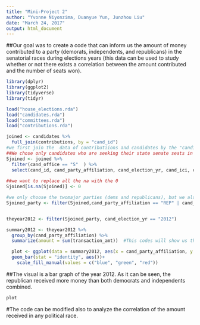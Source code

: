 ```yaml
---
title: "Mini-Project 2"
author: "Yvonne Niyonzima, Duanyue Yun, Junzhou Liu"
date: "March 24, 2017"
output: html_document
---
```



##Our goal was to create a code that can inform us the amount of money contributed to a party (demorats, independents, and republicans) in the senatorial races during elections years (this data can be used to study whether or not there exists a correlation between the amount contributed and the number of seats won).

```r
library(dplyr)
library(ggplot2)
library(tidyverse)
library(tidyr)

```


```r
load("house_elections.rda")
load("candidates.rda")
load("committees.rda")
load("contributions.rda")
```


```r
joined <- candidates %>%
  full_join(contributions, by = "cand_id")
#we first join the  data of contributiions and candidates by the "candidate id"
##We chose only candidates who are seeking their state senate seats in the years between 2010 and 2016 using the verb "filter". We also use select to have only the variables that we need. 
Sjoined <- joined %>%
  filter(cand_office == "S"  ) %>%
  select(cand_id, cand_party_affiliation, cand_election_yr, cand_ici, cand_state, transaction_amt) ##%>%
  
##we want to replace all the na with the 0
Sjoined[is.na(Sjoined)] <- 0

#we only choose the twomajor parties (dems and republicans), but we also add independents. We only did these three because they received most contributions.
Sjoined_party <- filter(Sjoined,cand_party_affiliation == "REP" | cand_party_affiliation =="DEM" | cand_party_affiliation == "IND"  )


theyear2012 <- filter(Sjoined_party, cand_election_yr == "2012")

summary2012 <- theyear2012 %>%
  group_by(cand_party_affiliation) %>%
  summarize(amount = sum(transaction_amt))  #This codes will show us the amount each party received for the senatorial race in the year 2012.

  plot <- ggplot(data = summary2012, aes(x = cand_party_affiliation, y = amount, fill=cand_party_affiliation)) +
  geom_bar(stat = "identity", aes())+
    scale_fill_manual(values = c("blue", "green", "red"))

```

##The visual is a bar graph of the year 2012. As it can be seen, the republican received more money than both democrats and independents combined.
```r
plot
```

#The code can be modified also to analyze the correlation of the amount received in any political race. 